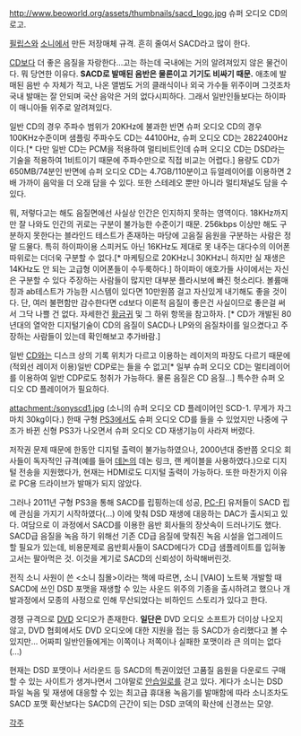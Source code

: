 http://www.beoworld.org/assets/thumbnails/sacd_logo.jpg
슈퍼 오디오 CD의 로고.

[[필립스]]와 [[소니]]에서 만든 저장매체 규격. 흔히 줄여서 SACD라고 많이 한다.

[[CD]]보다 더 좋은 음질을 자랑한다...고는 하는데 국내에는 거의 알려져있지 않은 물건이다. 뭐 당연한 이유다. '''SACD로 발매된 음반은 물론이고 기기도 비싸기 때문.''' 애초에 발매된 음반 수 자체가 적고, 나온 앨범도 거의 클래식이나 외국 가수들 위주이며 그것조차 국내 발매는 잘 안되며 국산 음악은 거의 없다시피하다. 그래서 일반인들보다는 하이파이 매니아들 위주로 알려져있다.

일반 CD의 경우 주파수 범위가 20KHz에 불과한 반면 슈퍼 오디오 CD의 경우 100KHz수준이며 샘플링 주파수도 CD는 44100Hz, 슈퍼 오디오 CD는 2822400Hz이다.[* 다만 일반 CD는 PCM을 적용하여 멀티비트인데 슈퍼 오디오 CD는 DSD라는 기술을 적용하여 1비트이기 때문에 주파수만으로 직접 비교는 어렵다.] 용량도 CD가 650MB/74분인 반면에 슈퍼 오디오 CD는 4.7GB/110분이고 듀얼레이어를 이용하면 2배 가까이 음악을 더 오래 담을 수 있다. 또한 스테레오 뿐만 아니라 멀티채널도 담을 수 있다.

뭐, 저렇다고는 해도 음질면에선 사실상 인간은 인지하지 못하는 영역이다. 18KHz까지만 잘 나와도 인간의 귀로는 구분이 불가능한 수준이기 때문. 256kbps 이상만 해도 구분하지 못한다는 블라인드 테스트가 존재하는 마당에 고음질 음원을 구분하는 사람은 정말 드물다. 특히 하이파이용 스피커도 아닌 16KHz도 제대로 못 내주는 대다수의 이어폰 따위로는 더더욱 구분할 수 없다.[* 마케팅으로 20KHz니 30KHz니 하지만 실 재생은 14KHz도 안 되는 고급형 이어폰들이 수두룩하다.] 하이파이 애호가들 사이에서는 자신은 구분할 수 있다 주장하는 사람들이 많지만 대부분 플라시보에 빠진 헛소리다. 볼륨매칭과 ab테스트가 가능한 시스템이 있다면 10만원쯤 걸고 자신있게 내기해도 좋을 것이다. 단, 여러 불편함만 감수한다면 cd보다 이론적 음질이 좋은건 사실이므로 좋은걸 써서 그닥 나쁠 건 없다. 자세한건 [[황금귀]] 및 그 하위 항목을 참고하자. [* CD가 개발된 80년대의 열악한 디지털기술이 CD의 음질이 SACD나 LP와의 음질차이를 일으켰다고 주장하는 사람들이 있는데 확인해보고 추가바람.]

일반 [[CD]]와는 디스크 상의 기록 위치가 다르고 이용하는 레이저의 파장도 다르기 때문에(적외선 레이저 이용)일반 CDP로는 들을 수 없고[* 일부 슈퍼 오디오 CD는 멀티레이어를 이용하여 일반 CDP로도 청취가 가능하다. 물론 음질은 CD 음질...] 특수한 슈퍼 오디오 CD 플레이어가 필요하다.

attachment:/sonyscd1.jpg
(소니의 슈퍼 오디오 CD 플레이어인 SCD-1. 무게가 자그마치 30kg이다.)
한때 구형 [[PS3]]에서도 슈퍼 오디오 CD를 들을 수 있었지만 나중에 구조가 바뀐 신형 PS3가 나오면서 슈퍼 오디오 CD 재생기능이 사라져 버렸다.

저작권 문제 때문에 한동안 디지털 출력이 불가능하였으나, 2000년대 중반쯤 오디오 회사들이 독자적인 규격(예를 들어 [[데논]]의 데논 링크, 랜 케이블을 사용하였다.)으로 디지털 전송을 지원했다가, 현재는 HDMI로도 디지털 출력이 가능하다. 또한 마찬가지 이유로 PC용 드라이브가 발매가 되지 않았다.

그러나 2011년 구형 PS3을 통해 SACD를 립핑하는데 성공, [[PC-FI]] 유저들이 SACD 립에 관심을 가지기 시작하였다(...) 이에 맞춰 DSD 재생에 대응하는 DAC가 출시되고 있다. 여담으로 이 과정에서 SACD를 이용한 음반 회사들의 장삿속이 드러나기도 했다. SACD급 음질을 녹음 하기 위해선 기존 CD급 음질에 맞춰진 녹음 시설을 업그레이드 할 필요가 있는데, 비용문제로 음반회사들이 SACD에다가 CD급 샘플레이트를 입혀놓고서는 팔아먹은 것. 이것을 계기로 SACD의 신뢰성이 하락해버린것.

전직 소니 사원이 쓴 <소니 침몰>이라는 책에 따르면, 소니 [VAIO] 노트북 개발할 때 SACD에 쓰인 DSD 포맷을 재생할 수 있는 사운드 위주의 기종을 출시하려고 했으나 개발과정에서 모종의 사정으로 인해 무산되었다는 비하인드 스토리가 있다고 한다.

경쟁 규격으로 [[DVD]] 오디오가 존재한다. '''일단은''' DVD 오디오 소프트가 더이상 나오지 않고, DVD 협회에서도 DVD 오디오에 대한 지원을 접는 등 SACD가 승리했다고 볼 수 있지만... 어짜피 일반인들에게는 이쪽이나 저쪽이나 실패한 포맷이라 큰 의미는 없다(...)

현재는 DSD 포맷이나 서라운드 등 SACD의 특권이었던 고품질 음원을 다운로드 구매할 수 있는 사이트가 생겨나면서 그야말로 [[안습]]일로를 걷고 있다. 게다가 소니는 DSD 파일 녹음 및 재생에 대응할 수 있는 최고급 휴대용 녹음기를 발매함에 따라 소니조차도 SACD 포맷 확산보다는 SACD의 근간이 되는 DSD 코덱의 확산에 신경쓰는 모양.

[[각주]]
